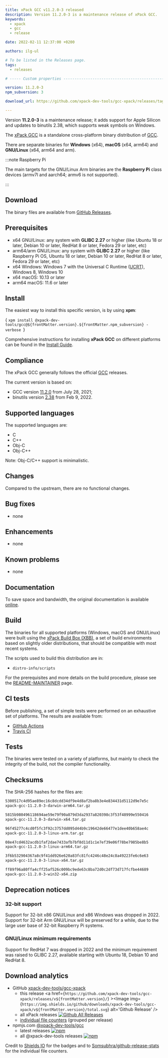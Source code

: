 ```yaml
---
title: xPack GCC v11.2.0-3 released
description: Version 11.2.0-3 is a maintenance release of xPack GCC.
keywords:
  - xpack
  - gcc
  - release

date: 2022-02-11 12:37:00 +0200

authors: ilg-ul

# To be listed in the Releases page.
tags:
  - releases

# ----- Custom properties -----------------------------------------------------

version: 11.2.0-3
npm_subversion: 3

download_url: https://github.com/xpack-dev-tools/gcc-xpack/releases/tag/v11.2.0-3/

---
```


<head><title>{frontMatter.title}</title></head>
<head><meta property="og:title" content={frontMatter.title} /></head>

Version **11.2.0-3** is a maintenance release; it adds support for Apple Silicon and updates to binutils 2.38, which supports weak symbols on Windows.

<!-- truncate -->


The [xPack GCC](https://xpack-dev-tools.github.io/gcc-xpack/)
is a standalone cross-platform binary distribution of
[GCC](https://gcc.gnu.org).

There are separate binaries for **Windows** (x64),
**macOS** (x64, arm64)
and **GNU/Linux** (x64, arm64 and arm).

:::note Raspberry Pi

The main targets for the GNU/Linux Arm
binaries are the **Raspberry Pi** class devices (armv7l and aarch64;
armv6 is not supported).

:::

## Download

The binary files are available from <a href={frontMatter.download_url}>GitHub Releases</a>.

## Prerequisites

- x64 GNU/Linux: any system with **GLIBC 2.27** or higher
  (like Ubuntu 18 or later, Debian 10 or later, RedHat 8 or later,
  Fedora 29 or later, etc)
- arm64/arm GNU/Linux: any system with **GLIBC 2.27** or higher
  (like Raspberry Pi OS, Ubuntu 18 or later, Debian 10 or later, RedHat 8 or later,
  Fedora 29 or later, etc)
- x64 Windows: Windows 7 with the Universal C Runtime
  ([UCRT](https://support.microsoft.com/en-us/topic/update-for-universal-c-runtime-in-windows-c0514201-7fe6-95a3-b0a5-287930f3560c)),
  Windows 8, Windows 10
- x64 macOS: 10.13 or later
- arm64 macOS: 11.6 or later

## Install

The easiest way to install this specific version, is by using **xpm**:

<CodeBlock language="console"> {
`xpm install @xpack-dev-tools/gcc@${frontMatter.version}.${frontMatter.npm_subversion} -verbose
`} </CodeBlock>

Comprehensive instructions for installing **xPack GCC** on different platforms
can be found in the [Install Guide](/docs/install/).

## Compliance

The xPack GCC generally follows the official
[GCC](https://gcc.gnu.org/releases.html) releases.

The current version is based on:

- GCC version [11.2.0](https://gcc.gnu.org/gcc-11/) from July 28, 2021;
- binutils version
[2.38](https://lists.gnu.org/archive/html/info-gnu/2022-02/msg00009.html)
from Feb 9, 2022.

## Supported languages

The supported languages are:

- C
- C++
- Obj-C
- Obj-C++

Note: Obj-C/C++ support is minimalistic.

## Changes

Compared to the upstream, there are no functional changes.

## Bug fixes

- none

## Enhancements

- none

## Known problems

- none

## Documentation

To save space and bandwidth, the original documentation is available
[online](https://gcc.gnu.org/onlinedocs/).

## Build

The binaries for all supported platforms
(Windows, macOS and GNU/Linux) were built using the
[xPack Build Box (XBB)](https://xpack.github.io/xbb/), a set
of build environments based on slightly older distributions, that should be
compatible with most recent systems.

The scripts used to build this distribution are in:

- `distro-info/scripts`

For the prerequisites and more details on the build procedure, please see the
[README-MAINTAINER](https://github.com/xpack-dev-tools/gcc-xpack/blob/xpack/README-MAINTAINER.md) page.

## CI tests

Before publishing, a set of simple tests were performed on an exhaustive
set of platforms. The results are available from:

- [GitHub Actions](https://github.com/xpack-dev-tools/gcc-xpack/actions/)
- [Travis CI](https://app.travis-ci.com/github/xpack-dev-tools/gcc-xpack/builds/)

## Tests

The binaries were tested on a variety of platforms,
but mainly to check the integrity of the
build, not the compiler functionality.

## Checksums

The SHA-256 hashes for the files are:

```txt
5300517c4d95ae89ec16c8dcdd34df9e4d8af2ba8b3e4e834431d5112d9e7e5c
xpack-gcc-11.2.0-3-darwin-arm64.tar.gz

5815b980496118694ae59e79f90a879d3da2937a820398c3f53f48999e550416
xpack-gcc-11.2.0-3-darwin-x64.tar.gz

96f45277c4cd0f5fc3f92c3757dd095d44b9c19642de66477e1dee40b658ae4c
xpack-gcc-11.2.0-3-linux-arm.tar.gz

08e47cd4632acdb1faf2dae7433afb7bf8d11d1c1e7ef39e06f78be7985be8b5
xpack-gcc-11.2.0-3-linux-arm64.tar.gz

3f6b532904367a8c9f41dd926e620a83fc81fc4246c48e24c8a49223fe6c6e63
xpack-gcc-11.2.0-3-linux-x64.tar.gz

ff89f96a80ffa4cff25af526c009bc9ede63c8ba72d0c2df73d717fcfbe44689
xpack-gcc-11.2.0-3-win32-x64.zip

```

## Deprecation notices

### 32-bit support

Support for 32-bit x86 GNU/Linux and x86 Windows was
dropped in 2022. Support for 32-bit Arm GNU/Linux will be preserved
for a while, due to the large user base of 32-bit Raspberry Pi systems.

### GNU/Linux minimum requirements

Support for RedHat 7 was dropped in 2022 and the
minimum requirement was raised to GLIBC 2.27, available starting
with Ubuntu 18, Debian 10 and RedHat 8.

## Download analytics

- GitHub [xpack-dev-tools/gcc-xpack](https://github.com/xpack-dev-tools/gcc-xpack/)
  - this release <a href={`https://github.com/xpack-dev-tools/gcc-xpack/releases/v${frontMatter.version}/`} ><Image img={`https://img.shields.io/github/downloads/xpack-dev-tools/gcc-xpack/v${frontMatter.version}/total.svg`} alt='Github Release' /></a>
  - all xPack releases [![Github All Releases](https://img.shields.io/github/downloads/xpack-dev-tools/gcc-xpack/total.svg)](https://github.com/xpack-dev-tools/gcc-xpack/releases/)
  - [individual file counters](https://somsubhra.github.io/github-release-stats/?username=xpack-dev-tools&repository=gcc-xpack) (grouped per release)
- npmjs.com [@xpack-dev-tools/gcc](https://www.npmjs.com/package/@xpack-dev-tools/gcc)
  - latest releases [![npm](https://img.shields.io/npm/dw/@xpack-dev-tools/gcc.svg)](https://www.npmjs.com/package/@xpack-dev-tools/gcc/)
  - all @xpack-dev-tools releases [![npm](https://img.shields.io/npm/dt/@xpack-dev-tools/gcc.svg)](https://www.npmjs.com/package/@xpack-dev-tools/gcc/)

Credit to [Shields IO](https://shields.io) for the badges and to
[Somsubhra/github-release-stats](https://github.com/Somsubhra/github-release-stats)
for the individual file counters.
